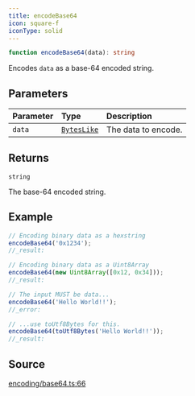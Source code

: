 ```yaml
---
title: encodeBase64
icon: square-f
iconType: solid
---
```


```ts
function encodeBase64(data): string
```

Encodes `data` as a base-64 encoded string.

## Parameters

| Parameter | Type | Description |
| :------ | :------ | :------ |
| `data` | [`BytesLike`](/content/type-aliases/BytesLike) | The data to encode. |

## Returns

`string`

The base-64 encoded string.

## Example

```ts
// Encoding binary data as a hexstring
encodeBase64('0x1234');
//_result:

// Encoding binary data as a Uint8Array
encodeBase64(new Uint8Array([0x12, 0x34]));
//_result:

// The input MUST be data...
encodeBase64('Hello World!!');
//_error:

// ...use toUtf8Bytes for this.
encodeBase64(toUtf8Bytes('Hello World!!'));
//_result:
```

## Source

[encoding/base64.ts:66](https://github.com/dominant-strategies/quais-6.js/blob/38982dd013eed052e945fa3a33303bbe7a712e35/src/encoding/base64.ts#L66)
